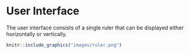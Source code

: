 # User Interface {#ui}

The user interface consists of a single ruler that can be displayed either horizontally or vertically.

```r
knitr::include_graphics("images/ruler.png")
```